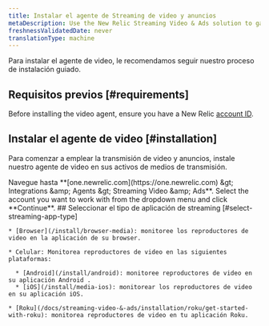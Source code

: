 ```yaml
---
title: Instalar el agente de Streaming de video y anuncios
metaDescription: Use the New Relic Streaming Video & Ads solution to gain deep visibility and actionable insights into real user experiences.
freshnessValidatedDate: never
translationType: machine
---
```


Para instalar el agente de video, le recomendamos seguir nuestro proceso de instalación guiado.

## Requisitos previos [#requirements]

Before installing the video agent, ensure you have a New Relic [account ID](/docs/accounts/accounts-billing/account-setup/account-id).

## Instalar el agente de video [#installation]

Para comenzar a emplear la transmisión de video y anuncios, instale nuestro agente de video en sus activos de medios de transmisión.

<Steps>
  <Step>
    Navegue hasta <DNT>**[one.newrelic.com](https://one.newrelic.com) &amp;gt; Integrations &amp;amp; Agents &amp;gt; Streaming Video &amp;amp; Ads**</DNT>.
  </Step>

  <Step>
    Select the account you want to work with from the dropdown menu and click **Continue**.
  </Step>

  <Step>
    ## Seleccionar el tipo de aplicación de streaming [#select-streaming-app-type]

    * [Browser](/install/browser-media): monitoree los reproductores de video en la aplicación de su browser.

    * Celular: Monitorea reproductores de video en las siguientes plataformas:

      * [Android](/install/android): monitoree reproductores de video en su aplicación Android .
      * [iOS](/install/media-ios): monitorear los reproductores de video en su aplicación iOS.

    * [Roku](/docs/streaming-video-&-ads/installation/roku/get-started-with-roku): monitorea reproductores de video en tu aplicación Roku.
  </Step>
</Steps>